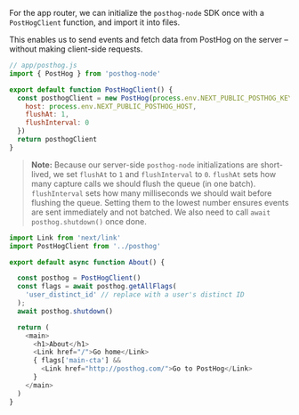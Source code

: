 For the app router, we can initialize the `posthog-node` SDK once with a `PostHogClient` function, and import it into files.

This enables us to send events and fetch data from PostHog on the server – without making client-side requests.

```js
// app/posthog.js
import { PostHog } from 'posthog-node'

export default function PostHogClient() {
  const posthogClient = new PostHog(process.env.NEXT_PUBLIC_POSTHOG_KEY, {
    host: process.env.NEXT_PUBLIC_POSTHOG_HOST,
    flushAt: 1,
    flushInterval: 0
  })
  return posthogClient
}
```

> **Note:** Because our server-side `posthog-node` initializations are short-lived, we set `flushAt` to `1` and `flushInterval` to `0`. `flushAt` sets how many capture calls we should flush the queue (in one batch). `flushInterval` sets how many milliseconds we should wait before flushing the queue. Setting them to the lowest number ensures events are sent immediately and not batched. We also need to call `await posthog.shutdown()` once done.


```js
import Link from 'next/link'
import PostHogClient from '../posthog'

export default async function About() {

  const posthog = PostHogClient()
  const flags = await posthog.getAllFlags(
    'user_distinct_id' // replace with a user's distinct ID
  );
  await posthog.shutdown()

  return (
    <main>
      <h1>About</h1>
      <Link href="/">Go home</Link>
      { flags['main-cta'] &&
        <Link href="http://posthog.com/">Go to PostHog</Link>
      }
    </main>
  )
}
```